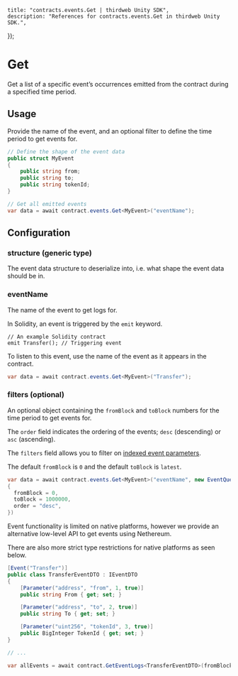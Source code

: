 
	title: "contracts.events.Get | thirdweb Unity SDK",
	description: "References for contracts.events.Get in thirdweb Unity SDK.",
});

# Get

Get a list of a specific event&rsquo;s occurrences emitted from the contract during a specified time period.

## Usage

Provide the name of the event, and an optional filter to define the time period to get events for.

```csharp
// Define the shape of the event data
public struct MyEvent
{
    public string from;
    public string to;
    public string tokenId;
}

// Get all emitted events
var data = await contract.events.Get<MyEvent>("eventName");
```

## Configuration

### structure (generic type)

The event data structure to deserialize into, i.e. what shape the event data should be in.

### eventName

The name of the event to get logs for.

In Solidity, an event is triggered by the `emit` keyword.

```solidity title="Example.sol"
// An example Solidity contract
emit Transfer(); // Triggering event
```

To listen to this event, use the name of the event as it appears in the contract.

```csharp
var data = await contract.events.Get<MyEvent>("Transfer");
```

### filters (optional)

An optional object containing the `fromBlock` and `toBlock` numbers for the time period to get events for.

The `order` field indicates the ordering of the events; `desc` (descending) or `asc` (ascending).

The `filters` field allows you to filter on [indexed event parameters](https://docs.soliditylang.org/en/v0.8.19/contracts.html#index-14).

The default `fromBlock` is `0` and the default `toBlock` is `latest`.

```csharp
var data = await contract.events.Get<MyEvent>("eventName", new EventQueryOptions()
{
  fromBlock = 0,
  toBlock = 1000000,
  order = "desc",
})
```

<Callout variant='warning' title="For Non-WebGL Platforms">

Event functionality is limited on native platforms, however we provide an alternative low-level API to get events using Nethereum.

There are also more strict type restrictions for native platforms as seen below.

```csharp
[Event("Transfer")]
public class TransferEventDTO : IEventDTO
{
    [Parameter("address", "from", 1, true)]
    public string From { get; set; }

    [Parameter("address", "to", 2, true)]
    public string To { get; set; }

    [Parameter("uint256", "tokenId", 3, true)]
    public BigInteger TokenId { get; set; }
}

// ...

var allEvents = await contract.GetEventLogs<TransferEventDTO>(fromBlock, toBlock);
```

</Callout>
